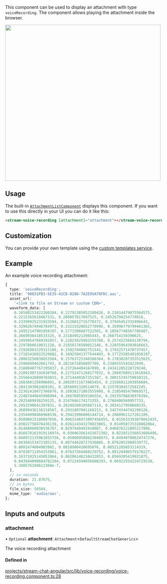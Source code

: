 
This component can be used to display an attachment with type `voiceRecording`. The component allows playing the attachment inside the browser.

<img src={VoiceRecordingScreenshot} width="500" />

## Usage

The built-in [`AttachmentListComponent`](../../components/AttachmentListComponent) displays this component. If you want to use this directly in your UI you can do it like this:

```html
<stream-voice-recording [attachment]="attachment"></stream-voice-recording>
```

## Customization

You can provide your own template using the [custom templates service](../services/CustomTemplatesService.mdx/#voicerecordingattachmenttemplate).

## Example

An example voice recording attachment:

```typescript
{
  type: 'voiceRecording',
  title: '99831FB3-5E35-41CD-8286-7A2E95A78FDC.aac',
  asset_url:
    '<link to file on Stream or custom CDN>',
  waveform_data: [
    0.18580253422260284, 0.22792305052280426, 0.23014479875564575,
    0.2215365618467331, 0.280057817697525, 0.24526794254779816,
    0.23399925231933594, 0.3128012716770172, 0.37945452332496643,
    0.33992674946784973, 0.33231520652770996, 0.35996779799461365,
    0.24952147901058197, 0.2771506607532501, 0.18567748367786407,
    0.2669936418533325, 0.2318495213985443, 0.266754150390625,
    0.24599547684192657, 0.22025825083255768, 0.2574225664138794,
    0.2297886610031128, 0.21858176589012146, 0.22855964303016663,
    0.21926963329315186, 0.1592704802751541, 0.17932571470737457,
    0.17183426022529602, 0.16925041377544403, 0.17725585401058197,
    0.20863258838653564, 0.15763725340366364, 0.17838287353515625,
    0.2596689462661743, 0.2821672856807709, 0.2308555543422699,
    0.21800407767295837, 0.237264484167099, 0.24341285228729248,
    0.21091987192630768, 0.22752471268177032, 0.28887689113616943,
    0.25566428899765015, 0.2714449167251587, 0.30015745759010315,
    0.2883681356906891, 0.28020721673965454, 0.21566811203956604,
    0.2041303962469101, 0.1856091320514679, 0.22570304572582245,
    0.22362418472766876, 0.18938171863555908, 0.2105405479669571,
    0.22487449645996094, 0.2667095959186554, 0.29159706830978394,
    0.2825489938259125, 0.2347666174173355, 0.2768406569957733,
    0.2953290641307831, 0.26249200105667114, 0.3034127950668335,
    0.26899436116218567, 0.2931807041168213, 0.24274344742298126,
    0.23544998466968536, 0.29423996806144714, 0.2060961127281189,
    0.05098915100097656, 0.0063146972097456455, 0.015633393079042435,
    0.03022758476436138, 0.026124343276023865, 0.014958725310862064,
    0.01488060038536787, 0.0297449491918087, 0.046876221895217896,
    0.016678161919116974, 0.030463561415672302, 0.022851256653666496,
    0.040972135961055756, 0.050609588623046875, 0.04940780624747276,
    0.04304153472185135, 0.08744628727436066, 0.0762052908539772,
    0.0801474004983902, 0.0818980410695076, 0.08521285653114319,
    0.07830711454153061, 0.07637504488229752, 0.09124496579170227,
    0.16371025145053864, 0.08206146210432053, 0.0569305419921875,
    0.043944090604782104, 0.07224594056606293, 0.06922554224729538,
    5.340576194612368e-7,
  ],
  // in seconds
  duration: 21.07675,
  // in bytes
  file_size: 56504,
  mime_type: 'audio/aac',
};
```

[//]: # "Start of generated content"
## Inputs and outputs 


### attachment

• `Optional` **attachment**: `Attachment`\<`DefaultStreamChatGenerics`\>

The voice recording attachment

#### Defined in

[projects/stream-chat-angular/src/lib/voice-recording/voice-recording.component.ts:28](https://github.com/GetStream/stream-chat-angular/blob/d87628f6000100cb91cd4dc0eb5b419cd478157b/projects/stream-chat-angular/src/lib/voice-recording/voice-recording.component.ts#L28)

[//]: # "End of generated content"
